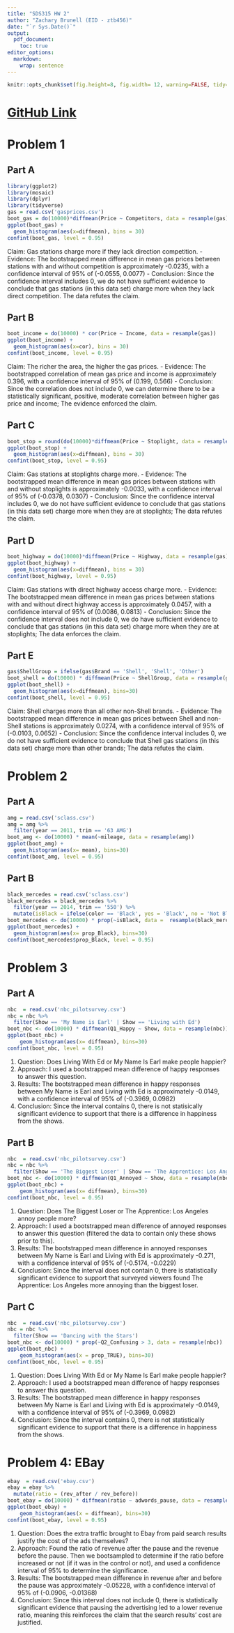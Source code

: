 ```yaml
---
title: "SDS315 HW 2"
author: "Zachary Brunell (EID - ztb456)"
date: "`r Sys.Date()`"
output: 
  pdf_document:
    toc: true
editor_options: 
  markdown: 
    wrap: sentence
---
```


```r
knitr::opts_chunk$set(fig.height=8, fig.width= 12, warning=FALSE, tidy=TRUE, tidy.opts=list(width.cutoff=60), message=FALSE)
```
# [GitHub Link](https://github.com/zbrunell/SDS315/blob/HW3/HW3.Rmd)

# Problem 1

## Part A
```r
library(ggplot2)
library(mosaic)
library(dplyr)
library(tidyverse)
gas = read.csv('gasprices.csv')
boot_gas = do(10000)*diffmean(Price ~ Competitors, data = resample(gas))
ggplot(boot_gas) + 
  geom_histogram(aes(x=diffmean), bins = 30)
confint(boot_gas, level = 0.95)

```
Claim: Gas stations charge more if they lack direction competition.
- Evidence: The bootstrapped mean difference in mean gas prices between stations with and without competition is approximately -0.0235, with a confidence interval of 95% of (-0.0555, 0.0077)
- Conclusion: Since the confidence interval includes 0, we do not have sufficient evidence to conclude that gas stations (in this data set) charge more when they lack direct competition. The data refutes the claim.

\newpage

## Part B
```r
boot_income = do(10000) * cor(Price ~ Income, data = resample(gas))
ggplot(boot_income) + 
  geom_histogram(aes(x=cor), bins = 30)
confint(boot_income, level = 0.95)
```
Claim: The richer the area, the higher the gas prices.
- Evidence: The bootstrapped correlation of mean gas price and income is approximately 0.396, with a confidence interval of 95% of (0.199, 0.566)
- Conclusion: Since the correlation does not include 0, we can determine there to be a statistically significant, positive, moderate correlation between higher gas price and income; The evidence enforced the claim. 
\newpage

## Part C
```r
boot_stop = round(do(10000)*diffmean(Price ~ Stoplight, data = resample(gas)), 3)
ggplot(boot_stop) + 
  geom_histogram(aes(x=diffmean), bins = 30)
confint(boot_stop, level = 0.95)
```
Claim: Gas stations at stoplights charge more.
- Evidence: The bootstrapped mean difference in mean gas prices between stations with and without stoplights is approximately -0.0033, with a confidence interval of 95% of (-0.0378, 0.0307)
- Conclusion: Since the confidence interval includes 0, we do not have sufficient evidence to conclude that gas stations (in this data set) charge more when they are at stoplights; The data refutes the claim.
\newpage

## Part D
```r
boot_highway = do(10000)*diffmean(Price ~ Highway, data = resample(gas))
ggplot(boot_highway) + 
  geom_histogram(aes(x=diffmean), bins = 30)
confint(boot_highway, level = 0.95)
```
Claim: Gas stations with direct highway access charge more.
- Evidence: The bootstrapped mean difference in mean gas prices between stations with and without direct highway access is approximately 0.0457, with a confidence interval of 95% of (0.0086, 0.0813)
- Conclusion: Since the confidence interval does not include 0, we do have sufficient evidence to conclude that gas stations (in this data set) charge more when they are at stoplights; The data enforces the claim.
\newpage

## Part E
```r
gas$ShellGroup = ifelse(gas$Brand == 'Shell', 'Shell', 'Other')
boot_shell = do(10000) * diffmean(Price ~ ShellGroup, data = resample(gas))
ggplot(boot_shell) + 
  geom_histogram(aes(x=diffmean), bins=30)
confint(boot_shell, level = 0.95)
```
Claim: Shell charges more than all other non-Shell brands.
- Evidence: The bootstrapped mean difference in mean gas prices between Shell and non-Shell stations is approximately 0.0274, with a confidence interval of 95% of (-0.0103, 0.0652)
- Conclusion: Since the confidence interval includes 0, we do not have sufficient evidence to conclude that Shell gas stations (in this data set) charge more than other brands; The data refutes the claim.
\newpage

# Problem 2

## Part A
```r
amg = read.csv('sclass.csv')
amg = amg %>% 
  filter(year == 2011, trim == '63 AMG')
boot_amg <- do(10000) * mean(~mileage, data = resample(amg))
ggplot(boot_amg) +
  geom_histogram(aes(x= mean), bins=30)
confint(boot_amg, level = 0.95)
```
\newpage

## Part B
```r
black_mercedes = read.csv('sclass.csv')
black_mercedes = black_mercedes %>% 
  filter(year == 2014, trim == '550') %>%
  mutate(isBlack = ifelse(color == 'Black', yes = 'Black', no = 'Not Black'))
boot_mercedes <- do(10000) * prop(~isBlack, data =  resample(black_mercedes))
ggplot(boot_mercedes) +
  geom_histogram(aes(x= prop_Black), bins=30)
confint(boot_mercedes$prop_Black, level = 0.95)
```
\newpage

# Problem 3

## Part A
```r
nbc  = read.csv('nbc_pilotsurvey.csv')
nbc = nbc %>% 
  filter(Show == 'My Name is Earl' | Show == 'Living with Ed')
boot_nbc <- do(10000) * diffmean(Q1_Happy ~ Show, data = resample(nbc))
ggplot(boot_nbc) +
    geom_histogram(aes(x= diffmean), bins=30)
confint(boot_nbc, level = 0.95)
```
1) Question: Does Living With Ed or My Name Is Earl make people happier?
2) Approach: I used a bootstrapped mean difference of happy responses to answer this question. 
3) Results: The bootstrapped mean difference in  happy responses between My Name is Earl and Living with Ed is approximately -0.0149, with a confidence interval of 95% of (-0.3969, 0.0982)
4) Conclusion: Since the interval contains 0, there is not statisically significant evidence to support that there is a difference in happiness from the shows.
\newpage

## Part B
```r
nbc  = read.csv('nbc_pilotsurvey.csv')
nbc = nbc %>% 
  filter(Show == 'The Biggest Loser' | Show == 'The Apprentice: Los Angeles')
boot_nbc <- do(10000) * diffmean(Q1_Annoyed ~ Show, data = resample(nbc))
ggplot(boot_nbc) +
    geom_histogram(aes(x= diffmean), bins=30)
confint(boot_nbc, level = 0.95)
```
1) Question: Does The Biggest Loser or The Apprentice: Los Angeles annoy people more?
2) Approach: I used a bootstrapped mean difference of annoyed responses to answer this question (filtered the data to contain only these shows prior to this). 
3) Results: The bootstrapped mean difference in  annoyed responses between My Name is Earl and Living with Ed is approximately -0.271, with a confidence interval of 95% of (-0.5174, -0.0229)
4) Conclusion: Since the interval does not contain 0, there is statistically significant evidence to support that surveyed viewers found The Apprentice: Los Angeles more annoying than the biggest loser.
\newpage

## Part C
```r
nbc  = read.csv('nbc_pilotsurvey.csv')
nbc = nbc %>% 
  filter(Show == 'Dancing with the Stars')
boot_nbc <- do(10000) * prop(~Q2_Confusing > 3, data = resample(nbc))
ggplot(boot_nbc) +
    geom_histogram(aes(x = prop_TRUE), bins=30)
confint(boot_nbc, level = 0.95)
```
1) Question: Does Living With Ed or My Name Is Earl make people happier?
2) Approach: I used a bootstrapped mean difference of happy responses to answer this question. 
3) Results: The bootstrapped mean difference in  happy responses between My Name is Earl and Living with Ed is approximately -0.0149, with a confidence interval of 95% of (-0.3969, 0.0982)
4) Conclusion: Since the interval contains 0, there is not statistically significant evidence to support that there is a difference in happiness from the shows.
\newpage

# Problem 4: EBay
```r
ebay  = read.csv('ebay.csv')
ebay = ebay %>% 
  mutate(ratio = (rev_after / rev_before))
boot_ebay = do(10000) * diffmean(ratio ~ adwords_pause, data = resample(ebay))
ggplot(boot_ebay) +
    geom_histogram(aes(x = diffmean), bins=30)
confint(boot_ebay, level = 0.95)
```
1) Question: Does the extra traffic brought to Ebay from paid search results justify the cost of the ads themselves?
2) Approach: Found the ratio of revenue after the pause and the revenue before the pause. Then we bootsampled to determine if the ratio before increased or not (if it was in the control or not), and used a confidence interval of 95% to determine the significance. 
3) Results: The bootstrapped mean difference in  revenue after and before the pause was approximately -0.05228, with a confidence interval of 95% of (-0.0906, -0.01368)
4) Conclusion: Since this interval does not include 0, there is statistically significant evidence that pausing the advertising led to a lower revenue ratio, meaning this reinforces the claim that the search results' cost are justified.
